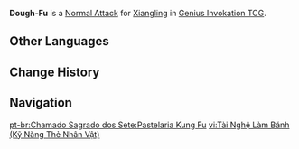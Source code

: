 {{About|the Character Card Skill for [[Genius Invokation TCG]]|the Playable Character Talent|Dough-Fu}}
{{Genius Invokation TCG Skill Infobox
|title      = Dough-Fu
|image      = Dough-Fu Character Card Skill.png
|type       = Normal Attack
|character  = Xiangling
|element    = Pyro
|matching   = 1
|unaligned  = 2
|effect     = Deals 2 {{Color|Physical DMG}}.
|order      = 1
}}
'''Dough-Fu''' is a [[Character Card Normal Attack|Normal Attack]] for [[Xiangling (Character Card)|Xiangling]] in [[Genius Invokation TCG]].

==Other Languages==
{{Other Languages|Transclude=Dough-Fu}}

==Change History==
{{Change History|3.3}}

==Navigation==
{{Genius Invokation TCG Skill Navbox|Xiangling}}

[[pt-br:Chamado Sagrado dos Sete:Pastelaria Kung Fu]]
[[vi:Tài Nghệ Làm Bánh (Kỹ Năng Thẻ Nhân Vật)]]
